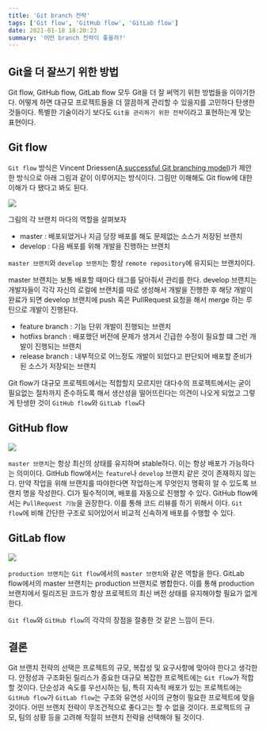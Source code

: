 ```yaml
---
title: 'Git branch 전략'
tags: ['Git flow', 'GitHub flow', 'GitLab flow']
date: 2021-01-18 18:20:23
summary: '어떤 branch 전략이 좋을까?'
---
```


## Git을 더 잘쓰기 위한 방법

Git flow, GitHub flow, GitLab flow 모두 Git을 더 잘 써먹기 위한 방법들을 이야기한다. 어떻게 하면 대규모 프로젝트들을 더 깔끔하게 관리할 수 있을지를 고민하다 탄생한 것들이다. 특별한 기술이라기 보다도 `Git을 관리하기 위한 전략`이라고 표현하는게 맞는 표현이다.

## Git flow

`Git flow` 방식은 Vincent Driessen([A successful Git branching model](https://nvie.com/posts/a-successful-git-branching-model/))가 제안한 방식으로 아래 그림과 같이 이루어지는 방식이다. 그림만 이해해도 Git flow에 대한 이해가 다 됐다고 봐도 된다.

![](/image/git-flow-001.png)

그림의 각 브랜치 마다의 역할을 살펴보자

- master : 배포되었거나 지금 당장 배포를 해도 문제없는 소스가 저장된 브랜치
- develop : 다음 배포를 위해 개발을 진행하는 브랜치

`master 브랜치`와 `develop 브랜치`는 항상 `remote repository`에 유지되는 브랜치이다.

master 브랜치는 보통 배포할 때마다 태그를 달아줘서 관리를 한다.
develop 브랜치는 개발자들이 각각 자신의 로컬에 브랜치를 따로 생성해서 개발을 진행한 후 해당 개발이 완료가 되면 develop 브랜치에 push 혹은 PullRequest 요청을 해서 merge 하는 루틴으로 개발이 진행된다.

- feature branch : 기능 단위 개발이 진행되는 브랜치
- hotfixs branch : 배포했던 버전에 문제가 생겨서 긴급한 수정이 필요할 떄 그런 개발이 진행되는 브랜치
- release branch : 내부적으로 어느정도 개발이 되었다고 판단되어 배포할 준비가 된 소스가 저장되는 브랜치

Git flow가 대규모 프로젝트에서는 적합할지 모르지만 대다수의 프로젝트에서는 굳이 필요없는 절차까지 준수하도록 해서 생산성을 떨어뜨린다는 의견이 나오게 되었고 그렇게 탄생한 것이 `GitHub flow`와 `GitLab flow`다

## GitHub flow

![](/image/github-flow_001.png)

`master 브랜치`는 항상 최신의 상태를 유지하며 stable하다. 이는 항상 배포가 가능하다는 의미이다.
GitHub flow에서는 `feature`나 `develop` 브랜치 같은 것이 존재하지 않는다. 만약 작업을 위해 브랜치를 따야한다면 작업하는게 무엇인지 명확히 알 수 있도록 브랜치 명을 작성한다.
CI가 필수적이며, 배포를 자동으로 진행할 수 있다.
GitHub flow에서는 `PullRequest 기능`을 권장한다. 이를 통해 코드 리뷰를 하기 위해서 이다.
`Git flow`에 비해 간단한 구조로 되어있어서 비교적 신속하게 배포를 수행할 수 있다.

## GitLab flow

![](/image/gitlab-flow_001.png)

`production 브랜치`는 `Git flow`에서의 `master 브랜치`와 같은 역할을 한다. GitLab flow에서의 master 브랜치는 production 브랜치로 병합한다.
이를 통해 production 브랜치에서 릴리즈된 코드가 항상 프로젝트의 최신 버전 상태를 유지해야할 필요가 없게 한다.

`Git flow`와 `GitHub flow`의 각각의 장점을 절충한 것 같은 느낌이 든다.

## 결론

Git 브랜치 전략의 선택은 프로젝트의 규모, 복잡성 및 요구사항에 맞아야 한다고 생각한다. 안정성과 구조화된 릴리스가 중요한 대규모 복잡한 프로젝트에는 `Git flow`가 적합할 것이다. 단순성과 속도를 우선시하는 팀, 특히 지속적 배포가 있는 프로젝트에는 `GitHub flow`가 `GitLab flow`는 구조와 유연성 사이의 균형이 필요한 프로젝트에 맞을 것이다.
어떤 브랜치 전략이 무조건적으로 좋다고는 할 수 없을 것이다. 프로젝트의 규모, 팀의 상황 등을 고려해 적절히 브랜치 전략을 선택해야 될 것이다.
